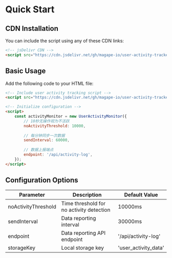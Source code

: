 # Quick Start

## CDN Installation

You can include the script using any of these CDN links:

```html
<!-- jsDelivr CDN -->
<script src="https://cdn.jsdelivr.net/gh/magape-io/user-activity-tracker@main/core/user-activity-monitor.js"></script>

```

## Basic Usage

Add the following code to your HTML file:

```html
<!-- Include user activity tracking script -->
<script src="https://cdn.jsdelivr.net/gh/magape-io/user-activity-tracker@main/core/user-activity-monitor.js"></script>

<!-- Initialize configuration -->
<script>
    const activityMonitor = new UserActivityMonitor({
        // 10秒无操作视为不活跃
        noActivityThreshold: 10000,
        
        // 每分钟同步一次数据
        sendInterval: 60000,
        
        // 数据上报端点
        endpoint: '/api/activity-log',
    });
</script>
```

## Configuration Options

| Parameter | Description | Default Value |
|-----------|-------------|---------------|
| noActivityThreshold | Time threshold for no activity detection | 10000ms |
| sendInterval | Data reporting interval | 30000ms |
| endpoint | Data reporting API endpoint | '/api/activity-log' |
| storageKey | Local storage key | 'user_activity_data' |